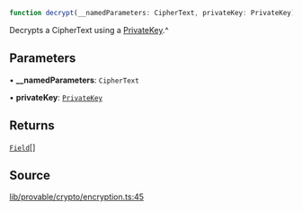 ```ts
function decrypt(__namedParameters: CipherText, privateKey: PrivateKey): Field[]
```

Decrypts a CipherText using a [PrivateKey](../../../classes/PrivateKey.mdx).^

## Parameters

• **\_\_namedParameters**: `CipherText`

• **privateKey**: [`PrivateKey`](../../../classes/PrivateKey.mdx)

## Returns

[`Field`](../../../classes/Field.mdx)[]

## Source

[lib/provable/crypto/encryption.ts:45](https://github.com/o1-labs/o1js/blob/72b8e2c2b9aaba4b5c12257bdd63dfe2676a3d99/src/lib/provable/crypto/encryption.ts#L45)
